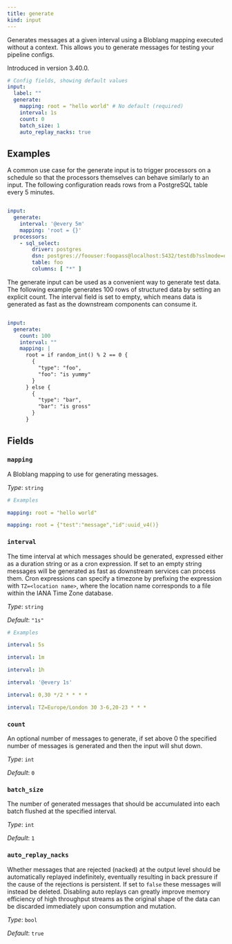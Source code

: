 ```yaml
---
title: generate
kind: input
---
```


Generates messages at a given interval using a Bloblang mapping executed without a context. This allows you to generate messages for testing your pipeline configs.

Introduced in version 3.40.0.

```yml
# Config fields, showing default values
input:
  label: ""
  generate:
    mapping: root = "hello world" # No default (required)
    interval: 1s
    count: 0
    batch_size: 1
    auto_replay_nacks: true
```

## Examples

<Tabs>
<TabItem label="Cron Scheduled Processing">
A common use case for the generate input is to trigger processors on a schedule so that the processors themselves can behave similarly to an input. The following configuration reads rows from a PostgreSQL table every 5 minutes.

```yaml

input:
  generate:
    interval: '@every 5m'
    mapping: 'root = {}'
  processors:
    - sql_select:
        driver: postgres
        dsn: postgres://foouser:foopass@localhost:5432/testdb?sslmode=disable
        table: foo
        columns: [ "*" ]

```

</TabItem>
<TabItem label="Generate 100 Rows">
The generate input can be used as a convenient way to generate test data. The following example generates 100 rows of structured data by setting an explicit count. The interval field is set to empty, which means data is generated as fast as the downstream components can consume it.

```yaml

input:
  generate:
    count: 100
    interval: ""
    mapping: |
      root = if random_int() % 2 == 0 {
        {
          "type": "foo",
          "foo": "is yummy"
        }
      } else {
        {
          "type": "bar",
          "bar": "is gross"
        }
      }

```

</TabItem>
</Tabs>

## Fields

### `mapping`

A Bloblang mapping to use for generating messages.


*Type*: `string`


```yml
# Examples

mapping: root = "hello world"

mapping: root = {"test":"message","id":uuid_v4()}
```

### `interval`

The time interval at which messages should be generated, expressed either as a duration string or as a cron expression. If set to an empty string messages will be generated as fast as downstream services can process them. Cron expressions can specify a timezone by prefixing the expression with `TZ=<location name>`, where the location name corresponds to a file within the IANA Time Zone database.


*Type*: `string`

*Default*: `"1s"`

```yml
# Examples

interval: 5s

interval: 1m

interval: 1h

interval: '@every 1s'

interval: 0,30 */2 * * * *

interval: TZ=Europe/London 30 3-6,20-23 * * *
```

### `count`

An optional number of messages to generate, if set above 0 the specified number of messages is generated and then the input will shut down.


*Type*: `int`

*Default*: `0`

### `batch_size`

The number of generated messages that should be accumulated into each batch flushed at the specified interval.


*Type*: `int`

*Default*: `1`

### `auto_replay_nacks`

Whether messages that are rejected (nacked) at the output level should be automatically replayed indefinitely, eventually resulting in back pressure if the cause of the rejections is persistent. If set to `false` these messages will instead be deleted. Disabling auto replays can greatly improve memory efficiency of high throughput streams as the original shape of the data can be discarded immediately upon consumption and mutation.


*Type*: `bool`

*Default*: `true`


